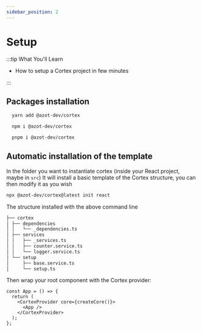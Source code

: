 ```yaml
---
sidebar_position: 2
---
```



# Setup

:::tip What You'll Learn

- How to setup a Cortex project in few minutes

:::

## Packages installation

<Tabs>
  <TabItem value="yarn" label="yarn" default>

```bash
  yarn add @azot-dev/cortex
```

  </TabItem>
  <TabItem value="npm" label="npm" >

```bash
  npm i @azot-dev/cortex
```

  </TabItem>
  <TabItem value="pnpm" label="pnpm" >

```bash
  pnpm i @azot-dev/cortex
```

  </TabItem>
</Tabs>

## Automatic installation of the template

In the folder you want to instantiate cortex (inside your React project, maybe in `src`)
It will install a basic template of the Cortex structure, you can then modify it as you wish

```bash
npx @azot-dev/cortex@latest init react
```

The structure installed with the above command line

```sh
├── cortex
│ ├── dependencies
│ │   └── _dependencies.ts
│ ├── services
│ │   ├── _services.ts
│ │   ├── counter.service.ts
│ │   └── logger.service.ts
│ └── setup
│     ├── base.service.ts
│     └── setup.ts
```

Then wrap your root component with the Cortex provider:

```tsx
const App = () => {
  return (
    <CortexProvider core={createCore()}>
      <App />
    </CortexProvider>
  );
};
```
